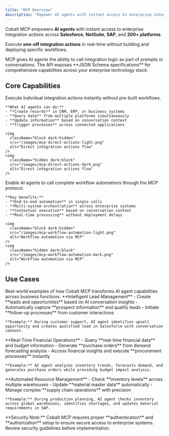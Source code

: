 ```yaml
---
title: "MCP Overview"
description: "Empower AI agents with instant access to enterprise integration actions across 200+ platforms"
---
```




Cobalt MCP empowers **AI agents** with instant access to enterprise integration actions across **Salesforce**, **NetSuite**, **SAP**, and **200+ platforms**.

Execute **one-off integration actions** in real-time without building and deploying specific workflows.

<Info>
MCP gives AI agents the ability to call integration logic as part of prompts or conversations. The API exposes **JSON Schema specifications** for comprehensive capabilities across your enterprise technology stack.
</Info>

## Core Capabilities

<AccordionGroup>
  <Accordion title="Direct Integration Actions">
    Execute individual integration actions instantly without pre-built workflows.
    
    **What AI agents can do:**
    - **Create records** in CRM, ERP, or business systems
    - **Query data** from multiple platforms simultaneously  
    - **Update information** based on conversation context
    - **Trigger processes** across connected applications
    
    <img
      className="block dark:hidden"
      src="/images/mcp-direct-actions-light.png"
      alt="Direct integration actions flow"
    />
    <img
      className="hidden dark:block"
      src="/images/mcp-direct-actions-dark.png"
      alt="Direct integration actions flow"
    />
  </Accordion>
  
  <Accordion title="Workflow Automation via MCP">
    Enable AI agents to call complete workflow automations through the MCP protocol.
    
    **Key benefits:**
    - **End-to-end automation** in single calls
    - **Multi-system orchestration** across enterprise systems
    - **Contextual execution** based on conversation context
    - **Real-time processing** without deployment delays
    
    <img
      className="block dark:hidden"
      src="/images/mcp-workflow-automation-light.png"
      alt="Workflow automation via MCP"
    />
    <img
      className="hidden dark:block"
      src="/images/mcp-workflow-automation-dark.png"
      alt="Workflow automation via MCP"
    />
  </Accordion>
</AccordionGroup>

## Use Cases

<Tip>
Real-world examples of how Cobalt MCP transforms AI agent capabilities across business functions.
</Tip>

<AccordionGroup>
  <Accordion title="Salesforce CRM Operations">
    **Intelligent Lead Management**
    - Create **leads and opportunities** based on AI conversation insights
    - Automatically capture **prospect information** and qualify leads
    - Initiate **follow-up processes** from customer interactions
    
    **Example:** During customer support, AI agent identifies upsell opportunity and creates qualified lead in Salesforce with conversation context.
  </Accordion>
  
  <Accordion title="NetSuite Financial Management">
    **Real-Time Financial Operations**
    - Query **real-time financial data** and budget information
    - Generate **purchase orders** from demand forecasting analysis
    - Access financial insights and execute **procurement processes** instantly
    
    **Example:** AI agent analyzes inventory trends, forecasts demand, and generates purchase orders while providing budget impact analysis.
  </Accordion>
  
  <Accordion title="SAP Enterprise Resource Planning">
    **Automated Resource Management**
    - Check **inventory levels** across multiple warehouses
    - Update **material master data** automatically
    - Manage complex **supply chain operations** with precision
    
    **Example:** During production planning, AI agent checks inventory across global warehouses, identifies shortages, and updates material requirements in SAP.
  </Accordion>
</AccordionGroup>

<Warning>
**Security Note:** Cobalt MCP requires proper **authentication** and **authorization** setup to ensure secure access to enterprise systems. Review security guidelines before implementation.
</Warning> 